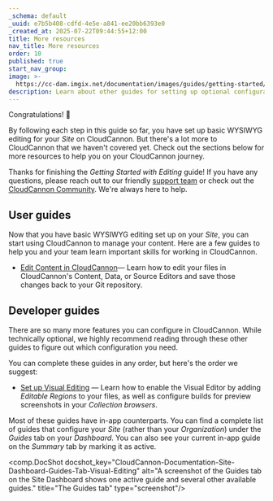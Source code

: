 ```yaml
---
_schema: default
_uuid: e7b5b408-cdfd-4e5e-a841-ee20bb6393e0
_created_at: 2025-07-22T09:44:55+12:00
title: More resources
nav_title: More resources
order: 10
published: true
start_nav_group:
image: >-
  https://cc-dam.imgix.net/documentation/images/guides/getting-started/guide-thumbnails/CloudCannon-Getting-Started-Thumbnail-Universal.png
description: Learn about other guides for setting up optional configuration in CloudCannon.
---
```

Congratulations! 🎉

By following each step in this guide so far, you have set up basic WYSIWYG editing for your *Site* on CloudCannon. But there's a lot more to CloudCannon that we haven't covered yet. Check out the sections below for more resources to help you on your CloudCannon journey.

Thanks for finishing the *Getting Started with Editing* guide! If you have any questions, please reach out to our friendly [support team](/support/) or check out the [CloudCannon Community](https://community.cloudcannon.com/). We're always here to help.

## User guides

Now that you have basic WYSIWYG editing set up on your *Site*, you can start using CloudCannon to manage your content. Here are a few guides to help you and your team learn important skills for working in CloudCannon.

* [Edit Content in CloudCannon](/documentation/guides/edit-content-in-cloudcannon/)— Learn how to edit your files in CloudCannon's Content, Data, or Source Editors and save those changes back to your Git repository.

## Developer guides

There are so many more features you can configure in CloudCannon. While technically optional, we highly recommend reading through these other guides to figure out which configuration you need.

You can complete these guides in any order, but here's the order we suggest:

* [Set up Visual Editing](/documentation/guides/set-up-visual-editing/) — Learn how to enable the Visual Editor by adding *Editable Regions* to your files, as well as configure builds for preview screenshots in your *Collection browsers*.

Most of these guides have in-app counterparts. You can find a complete list of guides that configure your *Site* (rather than your *Organization*) under the *Guides* tab on your *Dashboard*. You can also see your current in-app guide on the *Summary* tab by marking it as active.

<comp.DocShot docshot_key="CloudCannon-Documentation-Site-Dashboard-Guides-Tab-Visual-Editing" alt="A screenshot of the Guides tab on the Site Dashboard shows one active guide and several other available guides." title="The Guides tab" type="screenshot"/>